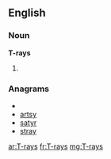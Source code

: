 ==English==
===Noun===
'''T-rays'''

# {{plural of|[[T-ray]]}}

===Anagrams===
* {{alphagram|arsty}}
* [[artsy#English|artsy]]
* [[satyr#English|satyr]]
* [[stray#English|stray]]

[[ar:T-rays]]
[[fr:T-rays]]
[[mg:T-rays]]